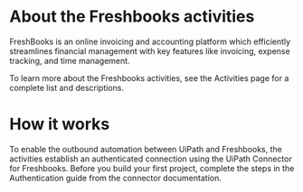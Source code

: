﻿# About the Freshbooks activities

FreshBooks is an online invoicing and accounting platform which efficiently streamlines financial management with key features like invoicing, expense tracking, and time management.



To learn more about the Freshbooks activities, see the Activities page for a complete list and descriptions.

# How it works

To enable the outbound automation between UiPath and Freshbooks, the activities establish an authenticated connection using the UiPath Connector for Freshbooks. Before you build your first project, complete the steps in the Authentication guide from the connector documentation.
